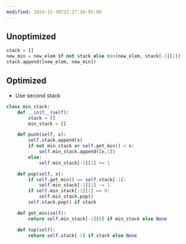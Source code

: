 ```yaml
---
modified: 2024-12-30T22:27:30-05:00
---
```

## Unoptimized

```python
stack = []
new_min = new_elem if not stack else min(new_elem, stack[-1][1])
stack.append([new_elem, new_min])
```

## Optimized

- Use second stack

```python
class min_stack:
	def __init__(self):
		stack = []
		min_stack = []

	def push(self, x):
		self.stack.append(x)
		if not min_stack or self.get_min() > x:
			self.min_stack.append([x,1])
		else:
			self.min_stack[-1][1] += 1

	def pop(self, x):
		if self.get_min() == self.stack[-1]:
			self.min_stack[-1][1] -= 1
		if self.min_stack[-1][1] == 0:
			self.min_stack.pop()
		self.stack.pop() if stack

	def get_min(self):
		return self.min_stack[-1][0] if min_stack else None

	def top(self):
		return self.stack[-1] if stack else None
```
